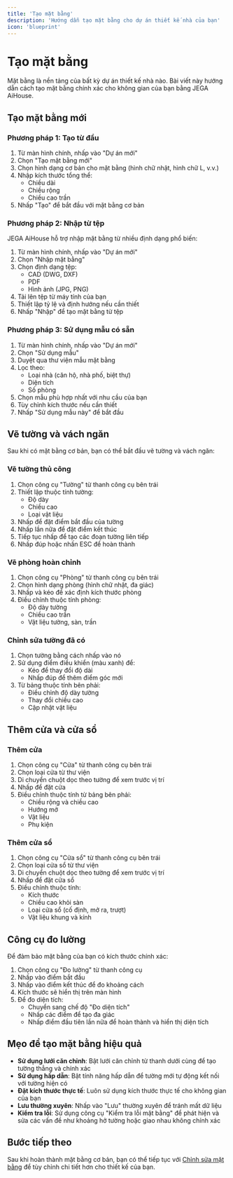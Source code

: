 ```yaml
---
title: 'Tạo mặt bằng'
description: 'Hướng dẫn tạo mặt bằng cho dự án thiết kế nhà của bạn'
icon: 'blueprint'
---
```


# Tạo mặt bằng

Mặt bằng là nền tảng của bất kỳ dự án thiết kế nhà nào. Bài viết này hướng dẫn cách tạo mặt bằng chính xác cho không gian của bạn bằng JEGA AiHouse.

## Tạo mặt bằng mới

### Phương pháp 1: Tạo từ đầu

1. Từ màn hình chính, nhấp vào "Dự án mới"
2. Chọn "Tạo mặt bằng mới"
3. Chọn hình dạng cơ bản cho mặt bằng (hình chữ nhật, hình chữ L, v.v.)
4. Nhập kích thước tổng thể:
   - Chiều dài
   - Chiều rộng
   - Chiều cao trần
5. Nhấp "Tạo" để bắt đầu với mặt bằng cơ bản

### Phương pháp 2: Nhập từ tệp

JEGA AiHouse hỗ trợ nhập mặt bằng từ nhiều định dạng phổ biến:

1. Từ màn hình chính, nhấp vào "Dự án mới"
2. Chọn "Nhập mặt bằng"
3. Chọn định dạng tệp:
   - CAD (DWG, DXF)
   - PDF
   - Hình ảnh (JPG, PNG)
4. Tải lên tệp từ máy tính của bạn
5. Thiết lập tỷ lệ và định hướng nếu cần thiết
6. Nhấp "Nhập" để tạo mặt bằng từ tệp

### Phương pháp 3: Sử dụng mẫu có sẵn

1. Từ màn hình chính, nhấp vào "Dự án mới"
2. Chọn "Sử dụng mẫu"
3. Duyệt qua thư viện mẫu mặt bằng
4. Lọc theo:
   - Loại nhà (căn hộ, nhà phố, biệt thự)
   - Diện tích
   - Số phòng
5. Chọn mẫu phù hợp nhất với nhu cầu của bạn
6. Tùy chỉnh kích thước nếu cần thiết
7. Nhấp "Sử dụng mẫu này" để bắt đầu

## Vẽ tường và vách ngăn

Sau khi có mặt bằng cơ bản, bạn có thể bắt đầu vẽ tường và vách ngăn:

### Vẽ tường thủ công

1. Chọn công cụ "Tường" từ thanh công cụ bên trái
2. Thiết lập thuộc tính tường:
   - Độ dày
   - Chiều cao
   - Loại vật liệu
3. Nhấp để đặt điểm bắt đầu của tường
4. Nhấp lần nữa để đặt điểm kết thúc
5. Tiếp tục nhấp để tạo các đoạn tường liên tiếp
6. Nhấp đúp hoặc nhấn ESC để hoàn thành

### Vẽ phòng hoàn chỉnh

1. Chọn công cụ "Phòng" từ thanh công cụ bên trái
2. Chọn hình dạng phòng (hình chữ nhật, đa giác)
3. Nhấp và kéo để xác định kích thước phòng
4. Điều chỉnh thuộc tính phòng:
   - Độ dày tường
   - Chiều cao trần
   - Vật liệu tường, sàn, trần

### Chỉnh sửa tường đã có

1. Chọn tường bằng cách nhấp vào nó
2. Sử dụng điểm điều khiển (màu xanh) để:
   - Kéo để thay đổi độ dài
   - Nhấp đúp để thêm điểm góc mới
3. Từ bảng thuộc tính bên phải:
   - Điều chỉnh độ dày tường
   - Thay đổi chiều cao
   - Cập nhật vật liệu

## Thêm cửa và cửa sổ

### Thêm cửa

1. Chọn công cụ "Cửa" từ thanh công cụ bên trái
2. Chọn loại cửa từ thư viện
3. Di chuyển chuột dọc theo tường để xem trước vị trí
4. Nhấp để đặt cửa
5. Điều chỉnh thuộc tính từ bảng bên phải:
   - Chiều rộng và chiều cao
   - Hướng mở
   - Vật liệu
   - Phụ kiện

### Thêm cửa sổ

1. Chọn công cụ "Cửa sổ" từ thanh công cụ bên trái
2. Chọn loại cửa sổ từ thư viện
3. Di chuyển chuột dọc theo tường để xem trước vị trí
4. Nhấp để đặt cửa sổ
5. Điều chỉnh thuộc tính:
   - Kích thước
   - Chiều cao khỏi sàn
   - Loại cửa sổ (cố định, mở ra, trượt)
   - Vật liệu khung và kính

## Công cụ đo lường

Để đảm bảo mặt bằng của bạn có kích thước chính xác:

1. Chọn công cụ "Đo lường" từ thanh công cụ
2. Nhấp vào điểm bắt đầu
3. Nhấp vào điểm kết thúc để đo khoảng cách
4. Kích thước sẽ hiển thị trên màn hình
5. Để đo diện tích:
   - Chuyển sang chế độ "Đo diện tích"
   - Nhấp các điểm để tạo đa giác
   - Nhấp điểm đầu tiên lần nữa để hoàn thành và hiển thị diện tích

## Mẹo để tạo mặt bằng hiệu quả

- **Sử dụng lưới căn chỉnh**: Bật lưới căn chỉnh từ thanh dưới cùng để tạo tường thẳng và chính xác
- **Sử dụng hấp dẫn**: Bật tính năng hấp dẫn để tường mới tự động kết nối với tường hiện có
- **Đặt kích thước thực tế**: Luôn sử dụng kích thước thực tế cho không gian của bạn
- **Lưu thường xuyên**: Nhấp vào "Lưu" thường xuyên để tránh mất dữ liệu
- **Kiểm tra lỗi**: Sử dụng công cụ "Kiểm tra lỗi mặt bằng" để phát hiện và sửa các vấn đề như khoảng hở tường hoặc giao nhau không chính xác

## Bước tiếp theo

Sau khi hoàn thành mặt bằng cơ bản, bạn có thể tiếp tục với [Chỉnh sửa mặt bằng](/trung-tam-huong-dan/thiet-ke-xay-dung/chinh-sua-mat-bang) để tùy chỉnh chi tiết hơn cho thiết kế của bạn.
